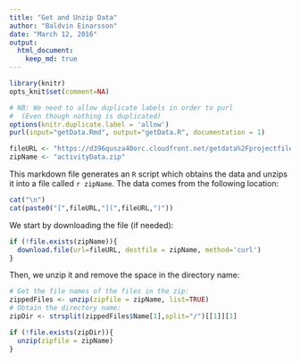```yaml
---
title: "Get and Unzip Data"
author: "Baldvin Einarsson"
date: "March 12, 2016"
output: 
  html_document:
    keep_md: true
---
```


```r
library(knitr)
opts_knit$set(comment=NA)

# NB: We need to allow duplicate labels in order to purl
#  (Even though nothing is duplicated)
options(knitr.duplicate.label = 'allow')
purl(input="getData.Rmd", output="getData.R", documentation = 1)
```

```r
fileURL <- "https://d396qusza40orc.cloudfront.net/getdata%2Fprojectfiles%2FUCI%20HAR%20Dataset.zip"
zipName <- "activityData.zip"
```


This markdown file generates an `R` script which obtains the data and unzips it into a file called `r zipName`. The data comes from the following location:

```r
cat("\n")
cat(paste0("[",fileURL,"](",fileURL,")"))
```

We start by downloading the file (if needed):

```r

if (!file.exists(zipName)){
  download.file(url=fileURL, destfile = zipName, method='curl')
}

```

Then, we unzip it and remove the space in the directory name:

```r

# Get the file names of the files in the zip:
zippedFiles <- unzip(zipfile = zipName, list=TRUE)
# Obtain the directory name:
zipDir <- strsplit(zippedFiles$Name[1],split="/")[[1]][1]

if (!file.exists(zipDir)){
  unzip(zipfile = zipName)
}
```

